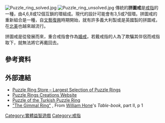 {{unreferenced|time=2015-04-03T15:06:38+00:00}}
[[Image:Puzzle_ring_solved.jpg|thumbnail]]
[[Image:Puzzle_ring_unsolved.jpg|thumbnail]]
傳統的'''拼圖戒'''是[[戒指|戒指]]的一種，由4,6,8或12個互鎖的環組成。現代的設計可能會有3,5或7個環。拼圖戒的重新組合是一種{{link-en|實體益智遊戲|Mechanical puzzle}}，自[[文藝復興|文藝復興]]時期開始，就有許多義大利製或是英國製的拼圖戒，在[[北美|北美]]也越來越流行。

拼圖戒是從{{link-en|重合戒指|gimmal ring}}發展而來，重合戒指會作為[[婚戒|婚戒]]，若戴戒指的人為了欺騙其伴侶而戒指取下，就無法將它再戴回去。
<!--
They are also sometimes called "Turkish wedding rings" or "harem rings".{{citation needed|date=December 2014}}-->
==參考資料==
{{reflist}}

==外部連結==
* [http://www.puzzlering.com Puzzle Ring Store – Largest Selection of Puzzle Rings] {{Wayback|url=http://www.puzzlering.com/ |date=20210227175808 }}
* [http://www.puzzleringscreations.com Puzzle Rings Creations Website] {{Wayback|url=http://www.puzzleringscreations.com/ |date=20210123015545 }}
* [https://web.archive.org/web/20100302082459/http://www.galloturca.com/galatians_files/puzzle.htm Puzzle of the Turkish Puzzle Ring]
* [http://books.google.co.uk/books?id=mtKvnPNNKTcC&pg=PA6 "The Gimmal Ring"] {{Wayback|url=http://books.google.co.uk/books?id=mtKvnPNNKTcC&pg=PA6 |date=20150413203226 }}, From [[William_Hone|William Hone]]'s ''Table-book'', part II, p 1

[[Category:實體益智遊戲|Category:實體益智遊戲]]
[[Category:戒指|Category:戒指]]


{{fashion-stub}}
